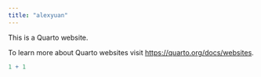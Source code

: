 ```yaml
---
title: "alexyuan"
---
```


This is a Quarto website.

To learn more about Quarto websites visit <https://quarto.org/docs/websites>.

```r
1 + 1
```
